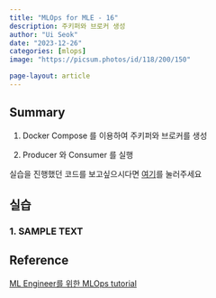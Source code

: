 ```yaml
---
title: "MLOps for MLE - 16"
description: 주키퍼와 브로커 생성
author: "Ui Seok"
date: "2023-12-26"
categories: [mlops]
image: "https://picsum.photos/id/118/200/150"

page-layout: article
---
```


## Summary

1. Docker Compose 를 이용하여 주키퍼와 브로커를 생성

2. Producer 와 Consumer 를 실행

::: {.callout-note}
실습을 진행했던 코드를 보고싶으시다면 [여기](https://github.com/Ui-Seok/mlops-tutorial)를 눌러주세요
:::


## 실습

### 1. SAMPLE TEXT




## Reference

[ML Engineer를 위한 MLOps tutorial](https://mlops-for-mle.github.io/tutorial/)